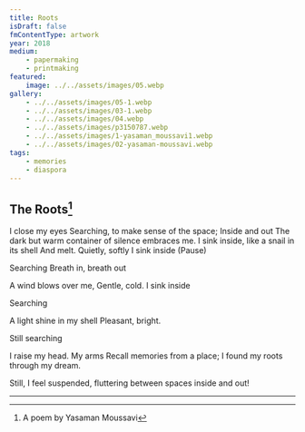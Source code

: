 ```yaml
---
title: Roots
isDraft: false
fmContentType: artwork
year: 2018
medium:
    - papermaking
    - printmaking
featured:
    image: ../../assets/images/05.webp
gallery:
    - ../../assets/images/05-1.webp
    - ../../assets/images/03-1.webp
    - ../../assets/images/04.webp
    - ../../assets/images/p3150787.webp
    - ../../assets/images/1-yasaman_moussavi1.webp
    - ../../assets/images/02-yasaman-moussavi.webp
tags:
    - memories
    - diaspora
---
```


## The Roots[^1]

I close my eyes
Searching, to make sense of the space; Inside and out
The dark but warm container of silence embraces me.
I sink inside, like a snail in its shell
And melt.
Quietly, softly I sink inside
(Pause)

Searching
Breath in, breath out

A wind blows over me,
Gentle, cold. I sink inside

Searching

A light shine in my shell
Pleasant, bright.

Still searching

I raise my head. My arms
Recall memories from a place;
I found my roots through my dream.

Still, I feel suspended,
fluttering between spaces inside and out!

<hr />

[^1]: A poem by Yasaman Moussavi